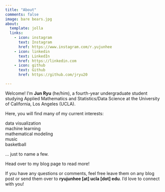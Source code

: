 ```yaml
---
title: "About"
comments: false
image: bare bears.jpg
about:
  template: jolla
  links:
    - icon: instagram
      text: Instagram
      href: https://www.instagram.com/r.yujunhee
    - icon: linkedin
      text: LinkedIn
      href: https://linkedin.com
    - icon: github
      text: Github
      href: https://github.com/jryu20

---
```


Welcome! I'm **Jun Ryu** (he/him), a fourth-year undergraduate student studying Applied Mathematics and Statistics/Data Science at the University of California, Los Angeles (UCLA). 

Here, you will find many of my current interests: 

data visualization <br>
machine learning <br>
mathematical modeling <br>
music <br>
basketball <br>

... just to name a few. <br>

Head over to my blog page to read more! <br>

If you have any questions or comments, feel free leave them on any blog post or send them over to **ryujunhee [at] ucla [dot] edu**. I'd love to connect with you!
